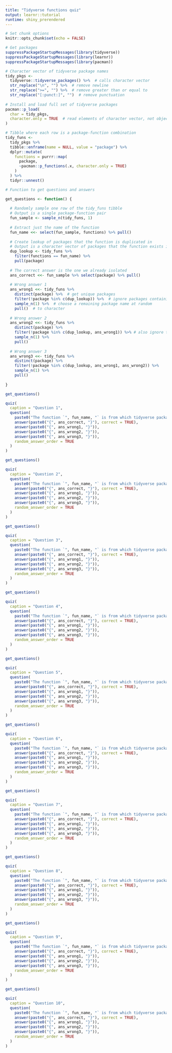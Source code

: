 ```yaml
---
title: "Tidyverse functions quiz"
output: learnr::tutorial
runtime: shiny_prerendered
---
```


```r
# Set chunk options
knitr::opts_chunk$set(echo = FALSE)

# Get packages
suppressPackageStartupMessages(library(tidyverse))
suppressPackageStartupMessages(library(learnr))
suppressPackageStartupMessages(library(pacman))

# Character vector of tidyverse package names
tidy_pkgs <-
  tidyverse::tidyverse_packages() %>%  # calls character vector
  str_replace("\n", "") %>%  # remove newline
  str_replace(">=", "") %>%  # remove greater than or equal to
  str_replace("[:punct:]", "")  # remove punctuation
  
# Install and load full set of tidyverse packages
pacman::p_load(
  char = tidy_pkgs,
  character.only = TRUE  # read elements of character vector, not object name
)

# Tibble where each row is a package-function combination
tidy_funs <-
  tidy_pkgs %>% 
  tibble::enframe(name = NULL, value = "package") %>% 
  dplyr::mutate(
    functions = purrr::map(
      package,
      ~pacman::p_functions(.x, character.only = TRUE)
    )
  ) %>% 
  tidyr::unnest()

# Function to get questions and answers

get_questions <- function() {
  
  # Randomly sample one row of the tidy_funs tibble
  # Output is a single package-function pair
  fun_sample <- sample_n(tidy_funs, 1)
  
  # Extract just the name of the function
  fun_name <<- select(fun_sample, functions) %>% pull()
  
  # Create lookup of packages that the function is duplicated in
  # Output is a character vector of packages that the function exists in
  dup_lookup <- tidy_funs %>% 
    filter(functions == fun_name) %>% 
    pull(package)
  
  # The correct answer is the one we already isolated
  ans_correct <<- fun_sample %>% select(package) %>% pull()
  
  # Wrong answer 1
  ans_wrong1 <<- tidy_funs %>%
    distinct(package) %>%  # get unique packages
    filter(!package %in% c(dup_lookup)) %>%  # ignore packages containing function
    sample_n(1) %>%  # choose a remaining package name at random
    pull()  # to character
  
  # Wrong answer 2
  ans_wrong2 <<- tidy_funs %>%
    distinct(package) %>%
    filter(!package %in% c(dup_lookup, ans_wrong1)) %>% # also ignore the first wrong answer
    sample_n(1) %>%
    pull()
  
  # Wrong answer 3
  ans_wrong3 <<- tidy_funs %>%
    distinct(package) %>%
    filter(!package %in% c(dup_lookup, ans_wrong1, ans_wrong2)) %>%
    sample_n(1) %>%
    pull()
  
}
```

```r
get_questions()

quiz(
  caption = "Question 1",
  question(
    paste0("The function `", fun_name, "` is from which tidyverse package?"),
    answer(paste0("{", ans_correct, "}"), correct = TRUE),
    answer(paste0("{", ans_wrong1, "}")),
    answer(paste0("{", ans_wrong2, "}")),
    answer(paste0("{", ans_wrong3, "}")),
    random_answer_order = TRUE
  )
)
```

```r
get_questions()

quiz(
  caption = "Question 2",
  question(
    paste0("The function `", fun_name, "` is from which tidyverse package?"),
    answer(paste0("{", ans_correct, "}"), correct = TRUE),
    answer(paste0("{", ans_wrong1, "}")),
    answer(paste0("{", ans_wrong2, "}")),
    answer(paste0("{", ans_wrong3, "}")),
    random_answer_order = TRUE
  )
)
```

```r
get_questions()

quiz(
  caption = "Question 3",
  question(
    paste0("The function `", fun_name, "` is from which tidyverse package?"),
    answer(paste0("{", ans_correct, "}"), correct = TRUE),
    answer(paste0("{", ans_wrong1, "}")),
    answer(paste0("{", ans_wrong2, "}")),
    answer(paste0("{", ans_wrong3, "}")),
    random_answer_order = TRUE
  )
)
```

```r
get_questions()

quiz(
  caption = "Question 4",
  question(
    paste0("The function `", fun_name, "` is from which tidyverse package?"),
    answer(paste0("{", ans_correct, "}"), correct = TRUE),
    answer(paste0("{", ans_wrong1, "}")),
    answer(paste0("{", ans_wrong2, "}")),
    answer(paste0("{", ans_wrong3, "}")),
    random_answer_order = TRUE
  )
)
```

```r
get_questions()

quiz(
  caption = "Question 5",
  question(
    paste0("The function `", fun_name, "` is from which tidyverse package?"),
    answer(paste0("{", ans_correct, "}"), correct = TRUE),
    answer(paste0("{", ans_wrong1, "}")),
    answer(paste0("{", ans_wrong2, "}")),
    answer(paste0("{", ans_wrong3, "}")),
    random_answer_order = TRUE
  )
)
```

```r
get_questions()

quiz(
  caption = "Question 6",
  question(
    paste0("The function `", fun_name, "` is from which tidyverse package?"),
    answer(paste0("{", ans_correct, "}"), correct = TRUE),
    answer(paste0("{", ans_wrong1, "}")),
    answer(paste0("{", ans_wrong2, "}")),
    answer(paste0("{", ans_wrong3, "}")),
    random_answer_order = TRUE
  )
)
```

```r
get_questions()

quiz(
  caption = "Question 7",
  question(
    paste0("The function `", fun_name, "` is from which tidyverse package?"),
    answer(paste0("{", ans_correct, "}"), correct = TRUE),
    answer(paste0("{", ans_wrong1, "}")),
    answer(paste0("{", ans_wrong2, "}")),
    answer(paste0("{", ans_wrong3, "}")),
    random_answer_order = TRUE
  )
)
```

```r
get_questions()

quiz(
  caption = "Question 8",
  question(
    paste0("The function `", fun_name, "` is from which tidyverse package?"),
    answer(paste0("{", ans_correct, "}"), correct = TRUE),
    answer(paste0("{", ans_wrong1, "}")),
    answer(paste0("{", ans_wrong2, "}")),
    answer(paste0("{", ans_wrong3, "}")),
    random_answer_order = TRUE
  )
)
```

```r
get_questions()

quiz(
  caption = "Question 9",
  question(
    paste0("The function `", fun_name, "` is from which tidyverse package?"),
    answer(paste0("{", ans_correct, "}"), correct = TRUE),
    answer(paste0("{", ans_wrong1, "}")),
    answer(paste0("{", ans_wrong2, "}")),
    answer(paste0("{", ans_wrong3, "}")),
    random_answer_order = TRUE
  )
)
```

```r
get_questions()

quiz(
  caption = "Question 10",
  question(
    paste0("The function `", fun_name, "` is from which tidyverse package?"),
    answer(paste0("{", ans_correct, "}"), correct = TRUE),
    answer(paste0("{", ans_wrong1, "}")),
    answer(paste0("{", ans_wrong2, "}")),
    answer(paste0("{", ans_wrong3, "}")),
    random_answer_order = TRUE
  )
)
```
